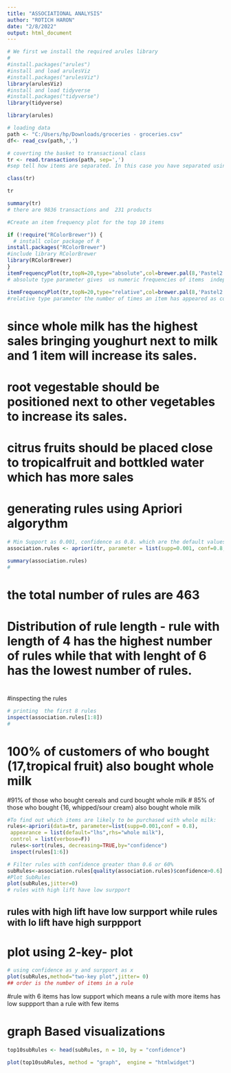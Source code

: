 ---
title: "ASSOCIATIONAL ANALYSIS"
author: "ROTICH HARON"
date: "2/8/2022"
output: html_document
---

```{r}
# We first we install the required arules library 
#
#install.packages("arules")
#install and load arulesViz
#install.packages("arulesViz")
library(arulesViz)
#install and load tidyverse
#install.packages("tidyverse")
library(tidyverse)
```

```{r}
library(arules)
```

```{r}
# loading data
path <- "C:/Users/hp/Downloads/groceries - groceries.csv"
df<- read_csv(path,',')

```

```{r}
# coverting the basket to transactional class
tr <- read.transactions(path, sep=',')
#sep tell how items are separated. In this case you have separated using ','

```

```{r}

class(tr)
```

```{r}
tr

```

```{r}
summary(tr)
# there are 9836 transactions and  231 products

```

```{r}
#Create an item frequency plot for the top 10 items

if (!require("RColorBrewer")) {
  # install color package of R
install.packages("RColorBrewer")
#include library RColorBrewer
library(RColorBrewer)
}
itemFrequencyPlot(tr,topN=20,type="absolute",col=brewer.pal(8,'Pastel2'), main="Absolute Item Frequency Plot")
# absolute type parameter gives  us numeric frequencies of items  independently
```

```{r}
itemFrequencyPlot(tr,topN=20,type="relative",col=brewer.pal(8,'Pastel2'),main="Relative Item Frequency Plot")
#relative type parameter the number of times an item has appeared as compared to others 
```
# since whole milk has the highest sales bringing youghurt  next to milk and 1 item will increase its sales.
#  root vegestable should be positioned next to other vegetables to increase its sales.
# citrus fruits should be placed close to tropicalfruit and bottkled water which has more sales

# generating rules using Apriori algorythm
```{r}
# Min Support as 0.001, confidence as 0.8. which are the default values and max of 10 items
association.rules <- apriori(tr, parameter = list(supp=0.001, conf=0.8,maxlen=10))

```

```{r}
summary(association.rules) 
#
```
# the total number of rules are 463
# Distribution of rule length - rule with length of  4 has the highest number of rules while  that with lenght of 6 has the lowest number of rules.

#
#inspecting  the rules 
```{r}
# printing  the first 8 rules
inspect(association.rules[1:8])
#
```
# 100% of  customers of who bought (17,tropical fruit) also bought whole milk
#91% of those who bought  cereals and curd bought whole milk
# 85% of those who bought {16, whipped/sour cream} also bought whole milk
```{r}

#To find out which items are likely to be purchased with whole milk:
rules<-apriori(data=tr, parameter=list(supp=0.001,conf = 0.8), 
 appearance = list(default="lhs",rhs="whole milk"),
 control = list(verbose=F))
 rules<-sort(rules, decreasing=TRUE,by="confidence")
 inspect(rules[1:6])
```
```{r}
# Filter rules with confidence greater than 0.6 or 60%
subRules<-association.rules[quality(association.rules)$confidence>0.6]
#Plot SubRules
plot(subRules,jitter=0)
# rules with high lift have low surpport
```
## rules with high lift have low surpport while rules with lo lift have high surppport
#

# plot using 2-key- plot
```{r}
# using confidence as y and surpport as x
plot(subRules,method="two-key plot",jitter= 0)
## order is the number of items in a rule

```
#rule with 6 items has  low support which means a rule with more items  has low suppport than a rule  with few items

# graph Based visualizations

```{r}
top10subRules <- head(subRules, n = 10, by = "confidence")

plot(top10subRules, method = "graph",  engine = "htmlwidget")
```

